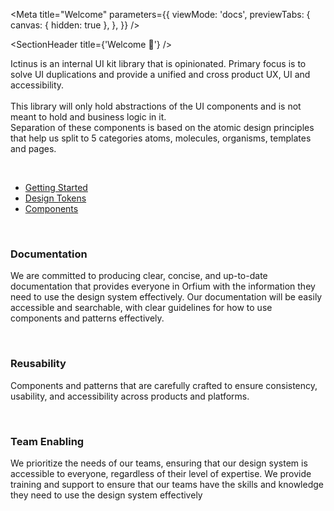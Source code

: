 
<Meta
  title="Welcome"
  parameters={{
    viewMode: 'docs',
    previewTabs: {
      canvas: { hidden: true },
    },
  }}
/>

<SectionHeader title={'Welcome 👋'} />
<br />
<p>
Ictinus is an internal UI kit library that is opinionated. Primary focus is to solve UI duplications
and provide a unified and cross product UX, UI and accessibility.
  <br /><br />
This library will only hold abstractions of the UI components and is not meant to hold and business
logic in it. <br />
Separation of these components is based on the atomic design principles that help us split to 5 categories
atoms, molecules, organisms, templates and pages.

</p>

<br />

<SubsectionHeader title="What's Inside" />

- [Getting Started](?path=/story/guide-getting-started--page)
- [Design Tokens](?path=/story/design-tokens-about--page)
- [Components](?path=/docs/updated-components-avatar-avatar--overview)

<br />

<SubsectionHeader title="Our Mission" />

### Documentation

We are committed to producing clear, concise, and up-to-date documentation that provides everyone in
Orfium with the information they need to use the design system effectively. Our documentation will be
easily accessible and searchable, with clear guidelines for how to use components and patterns effectively.

<br />

### Reusability

Components and patterns that are carefully crafted to ensure consistency, usability, and accessibility
across products and platforms.

<br />

### Team Enabling

We prioritize the needs of our teams, ensuring that our design system is accessible to everyone, regardless of their level of expertise. We provide training and support to ensure that our teams have the skills and knowledge they need to use the design system effectively

<br />
<br />
